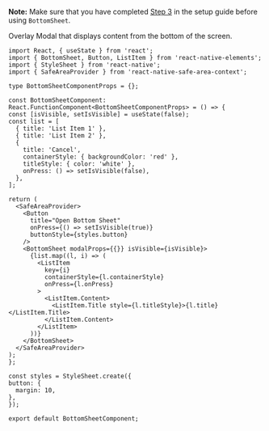 <!-- To show the guide to configure the BottomSheet Component to a project.
This is not added as description in comments of the component so is added here. -->

**Note:**
Make sure that you have completed [Step 3](../installation#install-react-native-safe-area-context) in the setup guide before using `BottomSheet`.

Overlay Modal that displays content from the bottom of the screen.

```SnackPlayer name=RNE BottomSheet
import React, { useState } from 'react';
import { BottomSheet, Button, ListItem } from 'react-native-elements';
import { StyleSheet } from 'react-native';
import { SafeAreaProvider } from 'react-native-safe-area-context';

type BottomSheetComponentProps = {};

const BottomSheetComponent: React.FunctionComponent<BottomSheetComponentProps> = () => {
const [isVisible, setIsVisible] = useState(false);
const list = [
  { title: 'List Item 1' },
  { title: 'List Item 2' },
  {
    title: 'Cancel',
    containerStyle: { backgroundColor: 'red' },
    titleStyle: { color: 'white' },
    onPress: () => setIsVisible(false),
  },
];

return (
  <SafeAreaProvider>
    <Button
      title="Open Bottom Sheet"
      onPress={() => setIsVisible(true)}
      buttonStyle={styles.button}
    />
    <BottomSheet modalProps={{}} isVisible={isVisible}>
      {list.map((l, i) => (
        <ListItem
          key={i}
          containerStyle={l.containerStyle}
          onPress={l.onPress}
        >
          <ListItem.Content>
            <ListItem.Title style={l.titleStyle}>{l.title}</ListItem.Title>
          </ListItem.Content>
        </ListItem>
      ))}
    </BottomSheet>
  </SafeAreaProvider>
);
};

const styles = StyleSheet.create({
button: {
  margin: 10,
},
});

export default BottomSheetComponent;
```
